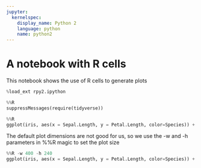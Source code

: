 ```yaml
---
jupyter:
  kernelspec:
    display_name: Python 2
    language: python
    name: python2
---
```


# A notebook with R cells

This notebook shows the use of R cells to generate plots

```python
%load_ext rpy2.ipython
```

```python
%%R
suppressMessages(require(tidyverse))
```

```python
%%R
ggplot(iris, aes(x = Sepal.Length, y = Petal.Length, color=Species)) + geom_point()
```

The default plot dimensions are not good for us, so we use the -w and -h parameters in %%R magic to set the plot size

```python
%%R -w 400 -h 240
ggplot(iris, aes(x = Sepal.Length, y = Petal.Length, color=Species)) + geom_point()
```
